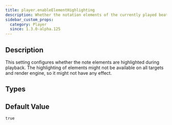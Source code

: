 ```yaml
---
title: player.enableElementHighlighting
description: Whether the notation elements of the currently played beat should be highlighted.
sidebar_custom_props:
  category: Player
  since: 1.3.0-alpha.125
---
```


<SinceBadge since="1.3.0-alpha.125" />


## Description

This setting configures whether the note elements are highlighted during playback. 
The highlighting of elements might not be available on all targets and render engine, so it might not have any effect.

<PropertyDescription metadata={metadata} showJson={true} />

## Types

<TypeTable>
    <TypeRow name="bool" />
</TypeTable>

## Default Value

`true`